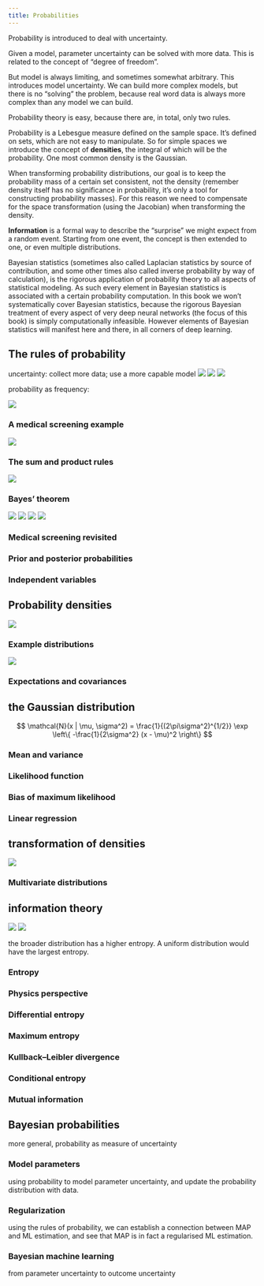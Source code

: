 ```yaml
---
title: Probabilities
---
```


Probability is introduced to deal with uncertainty.

Given a model, parameter uncertainty can be solved with more data. This is related to the concept of "degree of freedom".

But model is always limiting, and sometimes somewhat arbitrary. This introduces model uncertainty. We can build more complex models, but there is no "solving" the problem, because real word data is always more complex than any model we can build.

Probability theory is easy, because there are, in total, only two rules. 

Probability is a Lebesgue measure defined on the sample space. It's defined on sets, which are not easy to manipulate. So for simple spaces we introduce the concept of **densities**, the integral of which will be the probability. One most common density is the Gaussian.

When transforming probability distributions, our goal is to keep the probability mass of a certain set consistent, not the density (remember density itself has no significance in probability, it's only a tool for constructing probability masses). For this reason we need to compensate for the space transformation (using the Jacobian) when transforming the density.

**Information** is a formal way to describe the "surprise" we might expect from a random event. Starting from one event, the concept is then extended to one, or even multiple distributions. 

Bayesian statistics (sometimes also called Laplacian statistics by source of contribution, and some other times also called inverse probability by way of calculation), is the rigorous application of probability theory to all aspects of statistical modeling. As such every element in Bayesian statistics is associated with a certain probability computation. In this book we won't systematically cover Bayesian statistics, because the rigorous Bayesian treatment of every aspect of very deep neural networks (the focus of this book) is simply computationally infeasible. However elements of Bayesian statistics will manifest here and there, in all corners of deep learning.

## The rules of probability

uncertainty: collect more data; use a more capable model
![](./img/DLFC/Chapter-2/Figure_1_a.png)
![](./img/DLFC/Chapter-2/Figure_1_b.png)
![](./img/DLFC/Chapter-2/Figure_1_c.png)

probability as frequency: 

![](./img/DLFC/Chapter-2/Figure_2.png)

### A medical screening example

![](./img/DLFC/Chapter-2/Figure_3.png)

### The sum and product rules

![](./img/DLFC/Chapter-2/Figure_4.png)

### Bayes' theorem

![](./img/DLFC/Chapter-2/Figure_5_a.png)
![](./img/DLFC/Chapter-2/Figure_5_b.png)
![](./img/DLFC/Chapter-2/Figure_5_c.png)
![](./img/DLFC/Chapter-2/Figure_5_d.png)

### Medical screening revisited

### Prior and posterior probabilities

### Independent variables

## Probability densities

![](./img/DLFC/Chapter-2/Figure_6.png)

### Example distributions

![](./img/DLFC/Chapter-2/Figure_7.png)

### Expectations and covariances

## the Gaussian distribution

$$
\mathcal{N}(x | \mu, \sigma^2) = \frac{1}{(2\pi\sigma^2)^{1/2}} \exp \left\{ -\frac{1}{2\sigma^2} (x - \mu)^2 \right\}
$$


### Mean and variance

### Likelihood function

### Bias of maximum likelihood

### Linear regression

## transformation of densities

![](./img/DLFC/Chapter-2/Figure_12.png)

### Multivariate distributions

## information theory

![](./img/DLFC/Chapter-2/Figure_14_a.png)
![](./img/DLFC/Chapter-2/Figure_14_b.png)

the broader distribution has a higher entropy. A uniform distribution would have the largest entropy.

### Entropy

### Physics perspective

### Differential entropy

### Maximum entropy

### Kullback--Leibler divergence

### Conditional entropy

### Mutual information

## Bayesian probabilities

more general, probability as measure of uncertainty

### Model parameters

using probability to model parameter uncertainty, and update the
probability distribution with data.

### Regularization

using the rules of probability, we can establish a connection between
MAP and ML estimation, and see that MAP is in fact a regularised ML
estimation.

### Bayesian machine learning

from parameter uncertainty to outcome uncertainty

